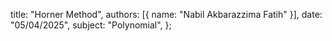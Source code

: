   title: "Horner Method",
  authors: [{ name: "Nabil Akbarazzima Fatih" }],
  date: "05/04/2025",
  subject: "Polynomial",
};

